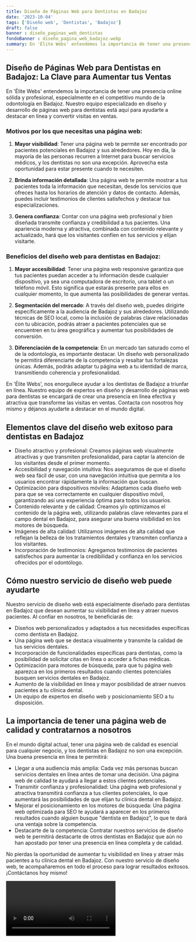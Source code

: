 ```yaml
---
title: Diseño de Páginas Web para Dentistas en Badajoz
date: '2023-10-04'
tags: ['Diseño web', 'Dentistas', 'Badajoz']
draft: false
banner : diseño_paginas_web_dentistas
fondoBanner : diseño_pagina_web_badajoz.webp
summary: En 'Élite Webs' entendemos la importancia de tener una presencia online sólida y profesional, especialmente en el competitivo mundo de la odontología en Badajoz. Nuestro equipo especializado en diseño y desarrollo de páginas web para dentistas está aquí para ayudarte a destacar en línea y convertir visitas en ventas.
---
```


## Diseño de Páginas Web para Dentistas en Badajoz: La Clave para Aumentar tus Ventas

En 'Élite Webs' entendemos la importancia de tener una presencia online sólida y profesional, especialmente en el competitivo mundo de la odontología en Badajoz. Nuestro equipo especializado en diseño y desarrollo de páginas web para dentistas está aquí para ayudarte a destacar en línea y convertir visitas en ventas.

### Motivos por los que necesitas una página web:

1. **Mayor visibilidad**: Tener una página web te permite ser encontrado por pacientes potenciales en Badajoz y sus alrededores. Hoy en día, la mayoría de las personas recurren a Internet para buscar servicios médicos, y los dentistas no son una excepción. Aprovecha esta oportunidad para estar presente cuando te necesiten.

2. **Brinda información detallada**: Una página web te permite mostrar a tus pacientes toda la información que necesitan, desde los servicios que ofreces hasta los horarios de atención y datos de contacto. Además, puedes incluir testimonios de clientes satisfechos y destacar tus especializaciones.

3. **Genera confianza**: Contar con una página web profesional y bien diseñada transmite confianza y credibilidad a tus pacientes. Una apariencia moderna y atractiva, combinada con contenido relevante y actualizado, hará que los visitantes confíen en tus servicios y elijan visitarte.

### Beneficios del diseño web para dentistas en Badajoz:

1. **Mayor accesibilidad**: Tener una página web responsive garantiza que tus pacientes puedan acceder a tu información desde cualquier dispositivo, ya sea una computadora de escritorio, una tablet o un teléfono móvil. Esto significa que estarás presente para ellos en cualquier momento, lo que aumenta las posibilidades de generar ventas.

2. **Segmentación del mercado**: A través del diseño web, puedes dirigirte específicamente a la audiencia de Badajoz y sus alrededores. Utilizando técnicas de SEO local, como la inclusión de palabras clave relacionadas con tu ubicación, podrás atraer a pacientes potenciales que se encuentren en tu área geográfica y aumentar tus posibilidades de conversión.

3. **Diferenciación de la competencia**: En un mercado tan saturado como el de la odontología, es importante destacar. Un diseño web personalizado te permitirá diferenciarte de la competencia y resaltar tus fortalezas únicas. Además, podrás adaptar tu página web a tu identidad de marca, transmitiendo coherencia y profesionalidad.

En 'Élite Webs', nos enorgullece ayudar a los dentistas de Badajoz a triunfar en línea. Nuestro equipo de expertos en diseño y desarrollo de páginas web para dentistas se encargará de crear una presencia en línea efectiva y atractiva que transforme las visitas en ventas. Contacta con nosotros hoy mismo y déjanos ayudarte a destacar en el mundo digital.

<GifSeo />

<Cta />

## Elementos clave del diseño web exitoso para dentistas en Badajoz

- Diseño atractivo y profesional: Creamos páginas web visualmente atractivas y que transmiten profesionalidad, para captar la atención de los visitantes desde el primer momento.
- Accesibilidad y navegación intuitiva: Nos aseguramos de que el diseño web sea fácil de usar, con una navegación intuitiva que permita a los usuarios encontrar rápidamente la información que buscan.
- Optimización para dispositivos móviles: Adaptamos cada diseño web para que se vea correctamente en cualquier dispositivo móvil, garantizando así una experiencia óptima para todos los usuarios.
- Contenido relevante y de calidad: Creamos y/o optimizamos el contenido de la página web, utilizando palabras clave relevantes para el campo dental en Badajoz, para asegurar una buena visibilidad en los motores de búsqueda.
- Imágenes de alta calidad: Utilizamos imágenes de alta calidad que reflejan la belleza de los tratamientos dentales y transmiten confianza a los visitantes.
- Incorporación de testimonios: Agregamos testimonios de pacientes satisfechos para aumentar la credibilidad y confianza en los servicios ofrecidos por el odontólogo.

## Cómo nuestro servicio de diseño web puede ayudarte

Nuestro servicio de diseño web está especialmente diseñado para dentistas en Badajoz que desean aumentar su visibilidad en línea y atraer nuevos pacientes. Al confiar en nosotros, te beneficiarás de:

- Diseños web personalizados y adaptados a tus necesidades específicas como dentista en Badajoz.
- Una página web que se destaca visualmente y transmite la calidad de tus servicios dentales.
- Incorporación de funcionalidades específicas para dentistas, como la posibilidad de solicitar citas en línea o acceder a fichas médicas.
- Optimización para motores de búsqueda, para que tu página web aparezca en los primeros resultados cuando clientes potenciales busquen servicios dentales en Badajoz.
- Aumento de la visibilidad en línea y mayor posibilidad de atraer nuevos pacientes a tu clínica dental.
- Un equipo de expertos en diseño web y posicionamiento SEO a tu disposición.

## La importancia de tener una página web de calidad y contratarnos a nosotros

En el mundo digital actual, tener una página web de calidad es esencial para cualquier negocio, y los dentistas en Badajoz no son una excepción. Una buena presencia en línea te permitirá:

- Llegar a una audiencia más amplia: Cada vez más personas buscan servicios dentales en línea antes de tomar una decisión. Una página web de calidad te ayudará a llegar a estos clientes potenciales.
- Transmitir confianza y profesionalidad: Una página web profesional y atractiva transmitirá confianza a tus clientes potenciales, lo que aumentará las posibilidades de que elijan tu clínica dental en Badajoz.
- Mejorar el posicionamiento en los motores de búsqueda: Una página web optimizada para SEO te ayudará a aparecer en los primeros resultados cuando alguien busque "dentista en Badajoz", lo que te dará una ventaja sobre la competencia.
- Destacarte de la competencia: Contratar nuestros servicios de diseño web te permitirá destacarte de otros dentistas en Badajoz que aún no han apostado por tener una presencia en línea completa y de calidad.

No pierdas la oportunidad de aumentar tu visibilidad en línea y atraer más pacientes a tu clínica dental en Badajoz. Con nuestro servicio de diseño web, te acompañaremos en todo el proceso para lograr resultados exitosos. ¡Contáctanos hoy mismo!

<Video />

<CtaBot job='Dentistas' city='Badajoz'/>

<Gmaps query='Badajoz+españa+maps' />